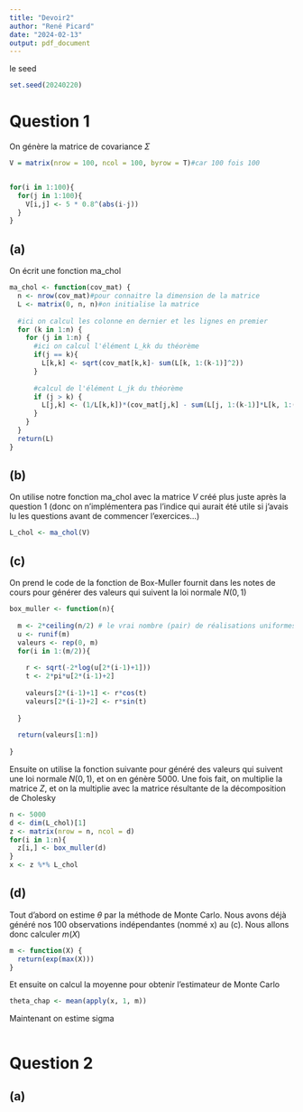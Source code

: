 ```yaml
---
title: "Devoir2"
author: "René Picard"
date: "2024-02-13"
output: pdf_document
---
```


le seed
```r
set.seed(20240220)
```



# Question 1

On génère la matrice de covariance $\Sigma$
```r
V = matrix(nrow = 100, ncol = 100, byrow = T)#car 100 fois 100


for(i in 1:100){
  for(j in 1:100){
    V[i,j] <- 5 * 0.8^(abs(i-j))
  }
}

```


## (a)

On écrit une fonction ma_chol


```r
ma_chol <- function(cov_mat) {
  n <- nrow(cov_mat)#pour connaitre la dimension de la matrice
  L <- matrix(0, n, n)#on initialise la matrice
  
  #ici on calcul les colonne en dernier et les lignes en premier
  for (k in 1:n) {
    for (j in 1:n) {
      #ici on calcul l'élément L_kk du théorème
      if(j == k){
        L[k,k] <- sqrt(cov_mat[k,k]- sum(L[k, 1:(k-1)]^2))
      }
      
      #calcul de l'élément L_jk du théorème
      if (j > k) {
        L[j,k] <- (1/L[k,k])*(cov_mat[j,k] - sum(L[j, 1:(k-1)]*L[k, 1:(k-1)]))
      }
    }
  }
  return(L)
}
```


## (b)

On utilise notre fonction ma_chol avec la matrice $V$ créé plus juste après la question 1 (donc on n'implémentera pas l'indice qui aurait été utile si j'avais lu les questions avant de commencer l'exercices...)
```r
L_chol <- ma_chol(V)
```


## (c)

On prend le code de la fonction de Box-Muller fournit dans les notes de cours pour générer des valeurs qui suivent la loi normale $N(0,1)$

```r
box_muller <- function(n){
  
  m <- 2*ceiling(n/2) # le vrai nombre (pair) de réalisations uniformes nécessaire
  u <- runif(m)
  valeurs <- rep(0, m)
  for(i in 1:(m/2)){
    
    r <- sqrt(-2*log(u[2*(i-1)+1]))
    t <- 2*pi*u[2*(i-1)+2]
    
    valeurs[2*(i-1)+1] <- r*cos(t)
    valeurs[2*(i-1)+2] <- r*sin(t)
    
  }
  
  return(valeurs[1:n])
  
}
```


Ensuite on utilise la fonction suivante pour généré des valeurs qui suivent une loi normale $N(0,1)$, et on en génère 5000. Une fois fait, on multiplie la matrice $Z$, et on la multiplie avec la matrice résultante de la décomposition de Cholesky

```r
n <- 5000
d <- dim(L_chol)[1]
z <- matrix(nrow = n, ncol = d)
for(i in 1:n){
  z[i,] <- box_muller(d)  
}
x <- z %*% L_chol
```


## (d)


Tout d'abord on estime $\theta$ par la méthode de Monte Carlo. Nous avons déjà généré nos 100 observations indépendantes (nommé x) au (c). Nous allons donc calculer $m(X)$

```r
m <- function(X) {
  return(exp(max(X)))
}
```
Et ensuite on calcul la moyenne pour obtenir l'estimateur de Monte Carlo
```r
theta_chap <- mean(apply(x, 1, m))
```
Maintenant on estime sigma

```r

```





# Question 2

## (a)




